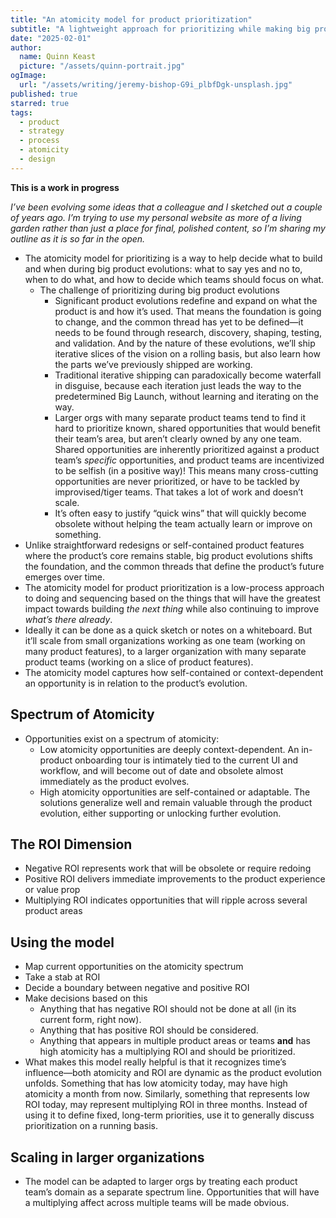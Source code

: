 ```yaml
---
title: "An atomicity model for product prioritization"
subtitle: "A lightweight approach for prioritizing while making big product shifts"
date: "2025-02-01"
author:
  name: Quinn Keast
  picture: "/assets/quinn-portrait.jpg"
ogImage:
  url: "/assets/writing/jeremy-bishop-G9i_plbfDgk-unsplash.jpg"
published: true
starred: true
tags:
  - product
  - strategy
  - process
  - atomicity
  - design
---
```


**This is a work in progress**

_I’ve been evolving some ideas that a colleague and I sketched out a couple of years ago. I’m trying to use my personal website as more of a living garden rather than just a place for final, polished content, so I’m sharing my outline as it is so far in the open._

- The atomicity model for prioritizing is a way to help decide what to build and when during big product evolutions: what to say yes and no to, when to do what, and how to decide which teams should focus on what.
  - The challenge of prioritizing during big product evolutions
      - Significant product evolutions redefine and expand on what the product is and how it’s used. That means the foundation is going to change, and the common thread has yet to be defined—it needs to be found through research, discovery, shaping, testing, and validation. And by the nature of these evolutions, we’ll ship iterative slices of the vision on a rolling basis, but also learn how the parts we’ve previously shipped are working.
      - Traditional iterative shipping can paradoxically become waterfall in disguise, because each iteration just leads the way to the predetermined Big Launch, without learning and iterating on the way.
      - Larger orgs with many separate product teams tend to find it hard to prioritize known, shared opportunities that would benefit their team’s area, but aren’t clearly owned by any one team. Shared opportunities are inherently prioritized against a product team’s _specific_ opportunities, and product teams are incentivized to be selfish (in a positive way)! This means many cross-cutting opportunities are never prioritized, or have to be tackled by improvised/tiger teams. That takes a lot of work and doesn’t scale.
      - It’s often easy to justify “quick wins” that will quickly become obsolete without helping the team actually learn or improve on something.
- Unlike straightforward redesigns or self-contained product features where the product’s core remains stable, big product evolutions shifts the foundation, and the common threads that define the product’s future emerges over time.
- The atomicity model for product prioritization is a low-process approach to doing and sequencing based on the things that will have the greatest impact towards building _the next thing_ while also continuing to improve _what’s there already_.
- Ideally it can be done as a quick sketch or notes on a whiteboard. But it’ll scale from small organizations working as one team (working on many product features), to a larger organization with many separate product teams (working on a slice of product features).
- The atomicity model captures how self-contained or context-dependent an opportunity is in relation to the product’s evolution.

## Spectrum of Atomicity

- Opportunities exist on a spectrum of atomicity:
  - Low atomicity opportunities are deeply context-dependent. An in-product onboarding tour is intimately tied to the current UI and workflow, and will become out of date and obsolete almost immediately as the product evolves.
  - High atomicity opportunities are self-contained or adaptable. The solutions generalize well and remain valuable through the product evolution, either supporting or unlocking further evolution.

## The ROI Dimension

- Negative ROI represents work that will be obsolete or require redoing
- Positive ROI delivers immediate improvements to the product experience or value prop
- Multiplying ROI indicates opportunities that will ripple across several product areas

## Using the model

- Map current opportunities on the atomicity spectrum
- Take a stab at ROI
- Decide a boundary between negative and positive ROI
- Make decisions based on this 
  - Anything that has negative ROI should not be done at all (in its current form, right now). 
  - Anything that has positive ROI should be considered.
  - Anything that appears in multiple product areas or teams **and** has high atomicity has a multiplying ROI and should be prioritized.
- What makes this model really helpful is that it recognizes time’s influence—both atomicity and ROI are dynamic as the product evolution unfolds. Something that has low atomicity today, may have high atomicity a month from now. Similarly, something that represents low ROI today, may represent multiplying ROI in three months. Instead of using it to define fixed, long-term priorities, use it to generally discuss prioritization on a running basis.

## Scaling in larger organizations

- The model can be adapted to larger orgs by treating each product team’s domain as a separate spectrum line. Opportunities that will have a multiplying affect across multiple teams will be made obvious.
